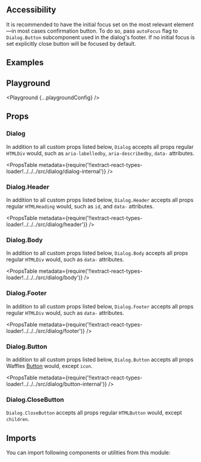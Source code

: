 


<Layout title="Dialog" description="🚧 This page is under construction">

## Accessibility

It is recommended to have the initial focus set on the most relevant element&mdash;in most cases confirmation button. To do so, pass `autoFocus` flag to `Dialog.Button` subcomponent used in the dialog's footer.
If no initial focus is set explicitly close button will be focused by default.

## Examples

<Example title="Basic usage" path="dialog/basic-usage">
  <BasicUsage />
</Example>

<Example title="Custom close" path="dialog/custom-close">
  <CustomClose />
</Example>

## Playground

<Playground {...playgroundConfig} />

## Props

### Dialog

In addition to all custom props listed below, `Dialog` accepts all props regular `HTMLDiv` would, such as `aria-labelledby`, `aria-describedby`, `data-` attributes.

<PropsTable
  metadata={require('!!extract-react-types-loader!../../../src/dialog/dialog-internal')}
/>

### Dialog.Header

In addition to all custom props listed below, `Dialog.Header` accepts all props regular `HTMLHeading` would, such as `id`, and `data-` attributes.

<PropsTable
  metadata={require('!!extract-react-types-loader!../../../src/dialog/header')}
/>

### Dialog.Body

In addition to all custom props listed below, `Dialog.Body` accepts all props regular `HTMLDiv` would, such as `data-` attributes.

<PropsTable
  metadata={require('!!extract-react-types-loader!../../../src/dialog/body')}
/>

### Dialog.Footer

In addition to all custom props listed below, `Dialog.Footer` accepts all props regular `HTMLDiv` would, such as `data-` attributes.

<PropsTable
  metadata={require('!!extract-react-types-loader!../../../src/dialog/footer')}
/>

### Dialog.Button

In addition to all custom props listed below, `Dialog.Button` accepts all props Waffles [Button](/components/button/#props) would, except `icon`.

<PropsTable
  metadata={require('!!extract-react-types-loader!../../../src/dialog/button-internal')}
/>

### Dialog.CloseButton

`Dialog.CloseButton` accepts all props regular `HTMLButton` would, except `children`.

## Imports

You can import following components or utilities from this module:

<Imports module={DialogExports} path="@datacamp/waffles/dialog" />

</Layout>
